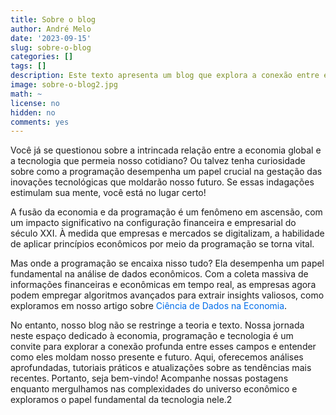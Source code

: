```yaml
---
title: Sobre o blog
author: André Melo
date: '2023-09-15'
slug: sobre-o-blog
categories: []
tags: []
description: Este texto apresenta um blog que explora a conexão entre economia, programação e tecnologia, convidando os leitores a explorar análises, tutoriais e insights relevantes para o mundo digital atual.
image: sobre-o-blog2.jpg
math: ~
license: no
hidden: no
comments: yes
---
```


<style type="text/css">
a#rgamer-link {
    color: #016dea; /* Cor do texto no modo light */
    text-decoration: none;
}

a#rgamer-link:hover {
    color: #014ba0; /* Cor do texto quando o mouse passar por cima no modo light */
}

/* ---------------------------------------------------------- */  

/* Estilos para o link no modo dark */
[data-scheme="dark"] a#rgamer-link {
    color: #5bc0be; /* Cor do texto no modo dark */
}

[data-scheme="dark"] a#rgamer-link:hover {
    color: #7eecea; /* Cor do texto quando o mouse passar por cima no modo dark */
}
</style>

<!--more-->

Você já se questionou sobre a intrincada relação entre a economia global e a tecnologia que permeia nosso cotidiano? Ou talvez tenha curiosidade sobre como a programação desempenha um papel crucial na gestação das inovações tecnológicas que moldarão nosso futuro. Se essas indagações estimulam sua mente, você está no lugar certo!

A fusão da economia e da programação é um fenômeno em ascensão, com um impacto significativo na configuração financeira e empresarial do século XXI. À medida que empresas e mercados se digitalizam, a habilidade de aplicar princípios econômicos por meio da programação se torna vital.

Mas onde a programação se encaixa nisso tudo? Ela desempenha um papel fundamental na análise de dados econômicos. Com a coleta massiva de informações financeiras e econômicas em tempo real, as empresas agora podem empregar algoritmos avançados para extrair insights valiosos, como exploramos em nosso artigo sobre <a href="https://drewmelo.github.io/blogr/p/ciencia-de-dados-na-economia/" id="rgamer-link" target="_blank">Ciência de Dados na Economia</a>.

No entanto, nosso blog não se restringe a teoria e texto. Nossa jornada neste espaço dedicado à economia, programação e tecnologia é um convite para explorar a conexão profunda entre esses campos e entender como eles moldam nosso presente e futuro. Aqui, oferecemos análises aprofundadas, tutoriais práticos e atualizações sobre as tendências mais recentes. Portanto, seja bem-vindo! Acompanhe nossas postagens enquanto mergulhamos nas complexidades do universo econômico e exploramos o papel fundamental da tecnologia nele.2
